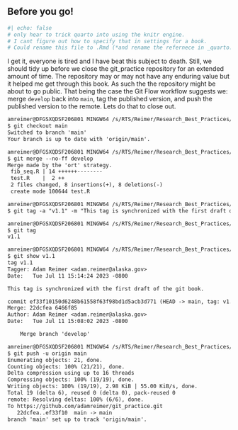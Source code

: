 ## Before you go!  {#sec-laststeps}

```r
#| echo: false
# only hear to trick quarto into using the knitr engine.
# I cant figure out how to specify that in settings for a book.
# Could rename this file to .Rmd (*and rename the refernece in _quarto.yml but then footnots are disable for some strange reason.)
```

I get it, everyone is tired and I have beat this subject to death. Still, we should tidy up before we close the git_practice repository for an extended amount of time. The repository may or may not have any enduring value but it helped me get through this book. As such the the repository might be about to go public. That being the case the Git Flow workflow suggests we: merge `develop` back into `main`, tag the published version, and push the published version to the remote. Lets do that to close out.

```default
amreimer@DFGSXQDSF206801 MINGW64 /s/RTS/Reimer/Research_Best_Practices/git_practice (develop)
$ git checkout main
Switched to branch 'main'
Your branch is up to date with 'origin/main'.
```

```default
amreimer@DFGSXQDSF206801 MINGW64 /s/RTS/Reimer/Research_Best_Practices/git_practice (main)
$ git merge --no-ff develop
Merge made by the 'ort' strategy.
 fib_seq.R | 14 ++++++--------
 test.R    |  2 ++
 2 files changed, 8 insertions(+), 8 deletions(-)
 create mode 100644 test.R
```

```default
amreimer@DFGSXQDSF206801 MINGW64 /s/RTS/Reimer/Research_Best_Practices/git_practice (main)
$ git tag -a "v1.1" -m "This tag is synchronized with the first draft of the git book."
```

```default
amreimer@DFGSXQDSF206801 MINGW64 /s/RTS/Reimer/Research_Best_Practices/git_practice (main)
$ git tag
v1.1
```

```default
amreimer@DFGSXQDSF206801 MINGW64 /s/RTS/Reimer/Research_Best_Practices/git_practice (main)
$ git show v1.1
tag v1.1
Tagger: Adam Reimer <adam.reimer@alaska.gov>
Date:   Tue Jul 11 15:14:24 2023 -0800

This tag is synchronized with the first draft of the git book.

commit ef33f10150d6248b61558f63f98bd1d5acb3d771 (HEAD -> main, tag: v1.1)
Merge: 22dcfea 6466f85
Author: Adam Reimer <adam.reimer@alaska.gov>
Date:   Tue Jul 11 15:08:02 2023 -0800

    Merge branch 'develop'
```

```default
amreimer@DFGSXQDSF206801 MINGW64 /s/RTS/Reimer/Research_Best_Practices/git_practice (main)
$ git push -u origin main
Enumerating objects: 21, done.
Counting objects: 100% (21/21), done.
Delta compression using up to 16 threads
Compressing objects: 100% (19/19), done.
Writing objects: 100% (19/19), 2.98 KiB | 55.00 KiB/s, done.
Total 19 (delta 6), reused 0 (delta 0), pack-reused 0
remote: Resolving deltas: 100% (6/6), done.
To https://github.com/adamreimer/git_practice.git
   22dcfea..ef33f10  main -> main
branch 'main' set up to track 'origin/main'.
```
